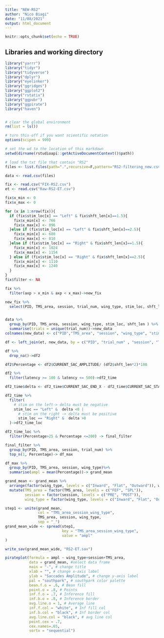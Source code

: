 ```yaml
---
title: "NEW-RS2"
author: "Nico Biagi"
date: "11/08/2021"
output: html_document
---
```


```r
knitr::opts_chunk$set(echo = TRUE)
```

## Libraries and working directory
```r
library("yarrr")
library("tidyr")
library("tidyverse")
library("dplyr")
library("eyelinker")
library("ggridges")
library("ggplot2")
library("rstatix")
library("ggpubr")
library("ggpirate")
library("haven")


# clear the global environment
rm(list = ls())

# turn this off if you want scientific notation
options(scipen = 999)

# set the wd to the location of this markdown
setwd(dirname(rstudioapi::getActiveDocumentContext()$path))

# load the txt file that contain "RS2"
files <- list.files(path=".",recursive=F,pattern="RS2-filtering_new.csv")

data <- read.csv(files)

fix <- read.csv("FIX-RS2.csv")
et <- read.csv("Raw-RS2-ET.csv")

```

```r
fix$x_min <- 0
fix$x_max <- 0

for (x in 1:nrow(fix)){
  if (fix$stim_loc[x] == "Left" & fix$shft_len[x]==1.5){
    fix$x_min[x] <- 766
    fix$x_max[x] <- 896
  }else if (fix$stim_loc[x] == "Left" & fix$shft_len[x]==2.5){
    fix$x_min[x] <- 680
    fix$x_max[x] <- 810
  }else if (fix$stim_loc[x] == "Right" & fix$shft_len[x]==1.5){
    fix$x_min[x] <- 1024
    fix$x_max[x] <- 1154
  } else if (fix$stim_loc[x] == "Right" & fix$shft_len[x]==2.5){
    fix$x_min[x] <- 1110
    fix$x_max[x] <- 1240
  }
}
fix$filter <- NA

fix %>% 
  filter(axp > x_min & axp < x_max)->new_fix

new_fix %>% 
  select(PID, TMS_area, session, trial_num, wing_type, stim_loc, shft_len)-> fix_filtering



```



```r
data %>% 
  group_by(PID, TMS_area, session, wing_type, stim_loc, shft_len ) %>% 
  summarise(trials = unique(trial_num))->new_data
colnames(new_data) <- c("PID","TMS_area", "session", "wing_type", "stim_loc", "shft_len", "trial_num")
```

```r


df <- left_join(et, new_data, by = c("PID", "trial_num" , "session", "TMS_area"))

df %>% 
  drop_na()->df2

df2$Percentage <- df2$CURRENT_SAC_AMPLITUDE/ (df2$shft_len*2)*100
```

```r
df2 %>% 
  filter(latency >= 100 & latency <= 500)->df2_time

df2_time$delta <- df2_time$CURRENT_SAC_END_X - df2_time$CURRENT_SAC_START_X

df2_time %>% 
  filter(
    # stim on the left-> delta must be negative
    stim_loc == "Left" &  delta <0 |
      # stim on the right -> delta must be positive
      stim_loc == "Right" &  delta >0
  )->df2_time_loc

```

```r
df2_time_loc %>% 
  filter(Percentage>25 & Percentage <=200) -> final_filter

final_filter %>% 
  group_by(PID, TMS_area, session, trial_num) %>% 
  top_n(1, Percentage)-> df_max

df_max %>%
  group_by(PID, TMS_area, session, wing_type)%>%
  summarise(ampl = mean(Percentage))-> grand_mean

grand_mean <- grand_mean %>%
  arrange(factor(wing_type, levels = c("Inward", "Flat", "Outward")), wing_type,session) %>%
  mutate(TMS_area = factor(TMS_area, levels = c("FEF", "SPL")),
         session = factor(session, levels = c("PRE", "POST")),
         wing_type = factor(wing_type, levels = c("Inward", "Flat", "Outward")))

step1 <- unite(grand_mean,
               col = "TMS_area_session_wing_type",
               TMS_area, session, wing_type,
               sep = "_")
grand_mean_wide <- spread(step1,
                          key = "TMS_area_session_wing_type",
                          value = "ampl"
)

write_sav(grand_mean_wide, "RS2-ET.sav")
```

```r
pirateplot(formula = ampl ~ wing_type+session+TMS_area,
           data = grand_mean, #select data frame
           main = "-", # change title
           xlab = "", # change x-axis label
           ylab = "Saccades Amplitude", # change y-axis label
           pal = "southpark", # southpark color palette
           bean.f.o = .6, # Bean fill
           point.o = .8, # Points
           inf.f.o = .7, # Inference fill
           inf.b.o = .8, # Inference border
           avg.line.o = 1, # Average line
           inf.f.col = "white", # Inf fill col
           inf.b.col = "black", # Inf border col
           avg.line.col = "black", # avg line col
           point.cex = .7,
           cex.names=.65,
           sortx = "sequential")
```

